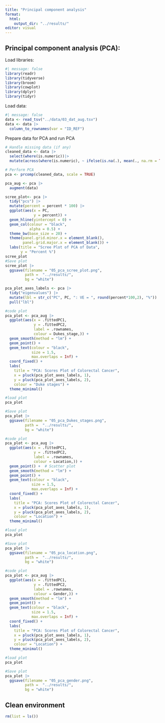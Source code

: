```yaml
---
title: "Principal component analysis"
format:
  html:
    output_dir: "../results/"
editor: visual
---
```


## Principal component analysis (PCA):

Load libraries:

```r
#| message: false 
library(readr)
library(tidyverse)
library(broom)
library(cowplot)
library(dplyr)
library(tidyr)

```

Load data:

```r
#| message: false 
data <- read_tsv("../data/03_dat_aug.tsv")
data <- data |>
  column_to_rownames(var = "ID_REF")
```

Prepare data for PCA and run PCA

```r
# Handle missing data (if any)
cleaned_data <- data |>
  select(where(is.numeric))|> 
  mutate(across(where(is.numeric), ~ ifelse(is.na(.), mean(., na.rm = TRUE), .)))

# Perform PCA
pca <- prcomp(cleaned_data, scale = TRUE)

pca_aug <- pca |>
  augment(data)

```

```r
scree_plot<- pca |>
  tidy("pcs") |> 
  mutate(percent = percent * 100) |> 
  ggplot(aes(x = PC,
             y = percent)) +
  geom_hline(yintercept = 0) +
  geom_col(colour = "black",
           alpha = 0.5) +
  theme_bw(base_size = 20) +
  theme(panel.grid.minor.x = element_blank(),
        panel.grid.major.x = element_blank()) +
  labs(title = "Scree Plot of PCA of Data",
       y = "Percent %")
scree_plot
#Save plot
scree_plot |> 
  ggsave(filename = "05_pca_scree_plot.png",
         path =  "../results/",
         bg = "white")


```

```r
pca_plot_axes_labels <- pca |>
  tidy("eigenvalues") |>
  mutate(lbl = str_c("PC", PC, ": VE = ", round(percent*100,2), "%")) |> 
  pull("lbl")
```

```r
#code plot
pca_plot <- pca_aug |> 
  ggplot(aes(x = .fittedPC1,
             y = .fittedPC2,
             label = .rownames,
             colour = Dukes_stage,)) +
  geom_smooth(method = "lm") +
  geom_point() +
  geom_text(colour = "black",
            size = 1.5,
            max.overlaps = Inf) +
  coord_fixed() +
  labs(
    title = "PCA: Scores Plot of Colorectal Cancer",
    x = pluck(pca_plot_axes_labels, 1),
    y = pluck(pca_plot_axes_labels, 2),
    colour = "Duke stages") +
  theme_minimal()

#load plot
pca_plot

#Save plot
pca_plot |> 
  ggsave(filename = "05_pca_Dukes_stages.png",
         path =  "../results/",
         bg = "white")
```

```r
#code plot
pca_plot <- pca_aug |> 
  ggplot(aes(x = .fittedPC1,
             y = .fittedPC2,
             label = .rownames,
             colour = Location,)) +
  geom_point() +  # Scatter plot
  geom_smooth(method = "lm") +
  geom_point() +
  geom_text(colour = "black",
            size = 1.5,
            max.overlaps = Inf) +
  coord_fixed() +
  labs(
    title = "PCA: Scores Plot of Colorectal Cancer",
    x = pluck(pca_plot_axes_labels, 1),
    y = pluck(pca_plot_axes_labels, 2),
    colour = "Location") +
  theme_minimal()

#load plot
pca_plot

#Save plot
pca_plot |> 
  ggsave(filename = "05_pca_location.png",
         path =  "../results/",
         bg = "white")
```

```r
#code plot
pca_plot <- pca_aug |> 
  ggplot(aes(x = .fittedPC1,
             y = .fittedPC2,
             label = .rownames,
             colour = Gender,)) +
  geom_smooth(method = "lm") +
  geom_point() +
  geom_text(colour = "black",
            size = 1.5,
            max.overlaps = Inf) +
  coord_fixed() +
  labs(
    title = "PCA: Scores Plot of Colorectal Cancer",
    x = pluck(pca_plot_axes_labels, 1),
    y = pluck(pca_plot_axes_labels, 2),
    colour = "Location") +
  theme_minimal()

#load plot
pca_plot

#Save plot
pca_plot |> 
  ggsave(filename = "05_pca_gender.png",
         path =  "../results/",
         bg = "white")
```

## Clean environment

```r
rm(list = ls())
```
